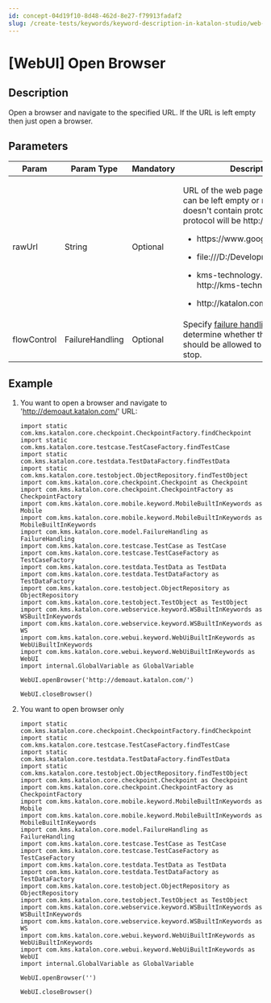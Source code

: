 ```yaml
---
id: concept-04d19f10-8d48-462d-8e27-f79913fadaf2
slug: /create-tests/keywords/keyword-description-in-katalon-studio/web-ui-keywords/webui-open-browser
---
```


# \[WebUI\] Open Browser

## Description

Open a browser and navigate to the specified URL. If the URL is left empty then just open a browser.

## Parameters

<table><tr><th>Param</th><th>Param Type</th><th>Mandatory</th><th>Description</th></tr><tbody><tr><td>rawUrl</td><td>String</td><td>Optional</td><td><p>URL of the web page to be opened can be left empty or null. If rawUrl doesn't contain protocol prefix, the protocol will be http://. For example:</p> <ul><li><p>https://www.google.com</p></li><li><p>file:///D:/Development/index.html</p></li><li><p>kms-technology.com =&gt; http://kms-technology.com</p></li><li><p>http://katalon.com/</p></li></ul></td></tr><tr><td>flowControl</td><td>FailureHandling</td><td>Optional</td><td>Specify <a href="/maintain/configure-failure-handling-settings-in-katalon-studio" >failure handling</a> schema to determine whether the execution should be allowed to continue or stop.</td></tr></tbody></table>

## Example

1.  You want to open a browser and navigate to 'http://demoaut.katalon.com/' URL:

    ```
    import static com.kms.katalon.core.checkpoint.CheckpointFactory.findCheckpoint
    import static com.kms.katalon.core.testcase.TestCaseFactory.findTestCase
    import static com.kms.katalon.core.testdata.TestDataFactory.findTestData
    import static com.kms.katalon.core.testobject.ObjectRepository.findTestObject
    import com.kms.katalon.core.checkpoint.Checkpoint as Checkpoint
    import com.kms.katalon.core.checkpoint.CheckpointFactory as CheckpointFactory
    import com.kms.katalon.core.mobile.keyword.MobileBuiltInKeywords as Mobile
    import com.kms.katalon.core.mobile.keyword.MobileBuiltInKeywords as MobileBuiltInKeywords
    import com.kms.katalon.core.model.FailureHandling as FailureHandling
    import com.kms.katalon.core.testcase.TestCase as TestCase
    import com.kms.katalon.core.testcase.TestCaseFactory as TestCaseFactory
    import com.kms.katalon.core.testdata.TestData as TestData
    import com.kms.katalon.core.testdata.TestDataFactory as TestDataFactory
    import com.kms.katalon.core.testobject.ObjectRepository as ObjectRepository
    import com.kms.katalon.core.testobject.TestObject as TestObject
    import com.kms.katalon.core.webservice.keyword.WSBuiltInKeywords as WSBuiltInKeywords
    import com.kms.katalon.core.webservice.keyword.WSBuiltInKeywords as WS
    import com.kms.katalon.core.webui.keyword.WebUiBuiltInKeywords as WebUiBuiltInKeywords
    import com.kms.katalon.core.webui.keyword.WebUiBuiltInKeywords as WebUI
    import internal.GlobalVariable as GlobalVariable
    
    WebUI.openBrowser('http://demoaut.katalon.com/')
    
    WebUI.closeBrowser()
    
    ```

2.  You want to open browser only

    ```
    import static com.kms.katalon.core.checkpoint.CheckpointFactory.findCheckpoint
    import static com.kms.katalon.core.testcase.TestCaseFactory.findTestCase
    import static com.kms.katalon.core.testdata.TestDataFactory.findTestData
    import static com.kms.katalon.core.testobject.ObjectRepository.findTestObject
    import com.kms.katalon.core.checkpoint.Checkpoint as Checkpoint
    import com.kms.katalon.core.checkpoint.CheckpointFactory as CheckpointFactory
    import com.kms.katalon.core.mobile.keyword.MobileBuiltInKeywords as Mobile
    import com.kms.katalon.core.mobile.keyword.MobileBuiltInKeywords as MobileBuiltInKeywords
    import com.kms.katalon.core.model.FailureHandling as FailureHandling
    import com.kms.katalon.core.testcase.TestCase as TestCase
    import com.kms.katalon.core.testcase.TestCaseFactory as TestCaseFactory
    import com.kms.katalon.core.testdata.TestData as TestData
    import com.kms.katalon.core.testdata.TestDataFactory as TestDataFactory
    import com.kms.katalon.core.testobject.ObjectRepository as ObjectRepository
    import com.kms.katalon.core.testobject.TestObject as TestObject
    import com.kms.katalon.core.webservice.keyword.WSBuiltInKeywords as WSBuiltInKeywords
    import com.kms.katalon.core.webservice.keyword.WSBuiltInKeywords as WS
    import com.kms.katalon.core.webui.keyword.WebUiBuiltInKeywords as WebUiBuiltInKeywords
    import com.kms.katalon.core.webui.keyword.WebUiBuiltInKeywords as WebUI
    import internal.GlobalVariable as GlobalVariable
    
    WebUI.openBrowser('')
    
    WebUI.closeBrowser()
    
    ```